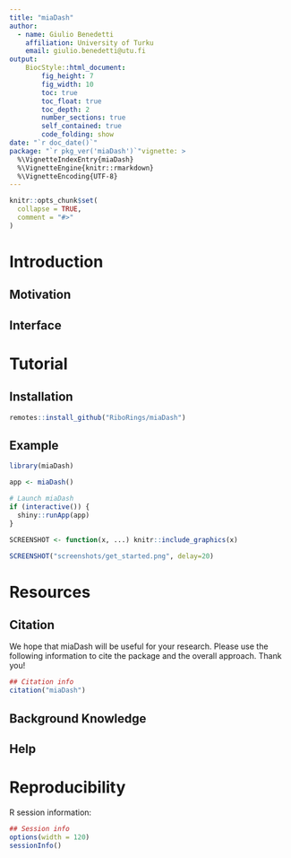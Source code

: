 ```yaml
---
title: "miaDash"
author: 
  - name: Giulio Benedetti
    affiliation: University of Turku
    email: giulio.benedetti@utu.fi
output:
    BiocStyle::html_document:
        fig_height: 7
        fig_width: 10
        toc: true
        toc_float: true
        toc_depth: 2
        number_sections: true
        self_contained: true
        code_folding: show
date: "`r doc_date()`"
package: "`r pkg_ver('miaDash')`"vignette: >
  %\VignetteIndexEntry{miaDash}
  %\VignetteEngine{knitr::rmarkdown}
  %\VignetteEncoding{UTF-8}
---
```


```r
knitr::opts_chunk$set(
  collapse = TRUE,
  comment = "#>"
)
```

# Introduction

## Motivation

## Interface

# Tutorial

## Installation

```r
remotes::install_github("RiboRings/miaDash")
```

## Example

```r
library(miaDash)

app <- miaDash()

# Launch miaDash
if (interactive()) {
  shiny::runApp(app)
}
```

```r
SCREENSHOT <- function(x, ...) knitr::include_graphics(x)
```

```r
SCREENSHOT("screenshots/get_started.png", delay=20)
```

# Resources

## Citation

We hope that miaDash will be useful for your research. Please use the following information to cite the package and the overall approach. Thank you!

```r
## Citation info
citation("miaDash")
```

## Background Knowledge

## Help

# Reproducibility

R session information:

```r
## Session info
options(width = 120)
sessionInfo()
```
